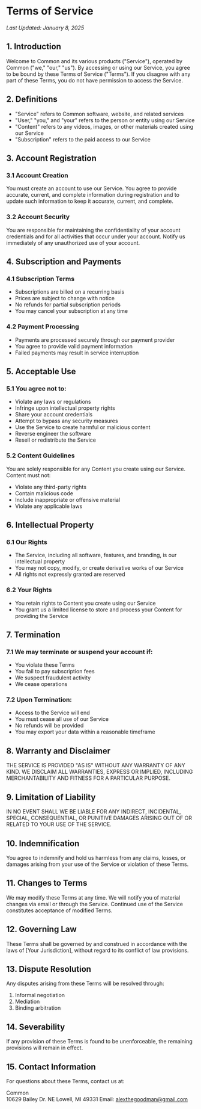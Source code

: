 # Terms of Service

*Last Updated: January 8, 2025*

## 1. Introduction

Welcome to Common and its various products ("Service"), operated by Common ("we," "our," "us"). By accessing or using our Service, you agree to be bound by these Terms of Service ("Terms"). If you disagree with any part of these Terms, you do not have permission to access the Service.

## 2. Definitions

- "Service" refers to Common software, website, and related services
- "User," "you," and "your" refers to the person or entity using our Service
- "Content" refers to any videos, images, or other materials created using our Service
- "Subscription" refers to the paid access to our Service

## 3. Account Registration

### 3.1 Account Creation
You must create an account to use our Service. You agree to provide accurate, current, and complete information during registration and to update such information to keep it accurate, current, and complete.

### 3.2 Account Security
You are responsible for maintaining the confidentiality of your account credentials and for all activities that occur under your account. Notify us immediately of any unauthorized use of your account.

## 4. Subscription and Payments

### 4.1 Subscription Terms
- Subscriptions are billed on a recurring basis
- Prices are subject to change with notice
- No refunds for partial subscription periods
- You may cancel your subscription at any time

### 4.2 Payment Processing
- Payments are processed securely through our payment provider
- You agree to provide valid payment information
- Failed payments may result in service interruption

## 5. Acceptable Use

### 5.1 You agree not to:
- Violate any laws or regulations
- Infringe upon intellectual property rights
- Share your account credentials
- Attempt to bypass any security measures
- Use the Service to create harmful or malicious content
- Reverse engineer the software
- Resell or redistribute the Service

### 5.2 Content Guidelines
You are solely responsible for any Content you create using our Service. Content must not:
- Violate any third-party rights
- Contain malicious code
- Include inappropriate or offensive material
- Violate any applicable laws

## 6. Intellectual Property

### 6.1 Our Rights
- The Service, including all software, features, and branding, is our intellectual property
- You may not copy, modify, or create derivative works of our Service
- All rights not expressly granted are reserved

### 6.2 Your Rights
- You retain rights to Content you create using our Service
- You grant us a limited license to store and process your Content for providing the Service

## 7. Termination

### 7.1 We may terminate or suspend your account if:
- You violate these Terms
- You fail to pay subscription fees
- We suspect fraudulent activity
- We cease operations

### 7.2 Upon Termination:
- Access to the Service will end
- You must cease all use of our Service
- No refunds will be provided
- You may export your data within a reasonable timeframe

## 8. Warranty and Disclaimer

THE SERVICE IS PROVIDED "AS IS" WITHOUT ANY WARRANTY OF ANY KIND. WE DISCLAIM ALL WARRANTIES, EXPRESS OR IMPLIED, INCLUDING MERCHANTABILITY AND FITNESS FOR A PARTICULAR PURPOSE.

## 9. Limitation of Liability

IN NO EVENT SHALL WE BE LIABLE FOR ANY INDIRECT, INCIDENTAL, SPECIAL, CONSEQUENTIAL, OR PUNITIVE DAMAGES ARISING OUT OF OR RELATED TO YOUR USE OF THE SERVICE.

## 10. Indemnification

You agree to indemnify and hold us harmless from any claims, losses, or damages arising from your use of the Service or violation of these Terms.

## 11. Changes to Terms

We may modify these Terms at any time. We will notify you of material changes via email or through the Service. Continued use of the Service constitutes acceptance of modified Terms.

## 12. Governing Law

These Terms shall be governed by and construed in accordance with the laws of [Your Jurisdiction], without regard to its conflict of law provisions.

## 13. Dispute Resolution

Any disputes arising from these Terms will be resolved through:
1. Informal negotiation
2. Mediation
3. Binding arbitration

## 14. Severability

If any provision of these Terms is found to be unenforceable, the remaining provisions will remain in effect.

## 15. Contact Information

For questions about these Terms, contact us at:

Common  
10629 Bailey Dr. NE
Lowell, MI 49331
Email: alexthegoodman@gmail.com